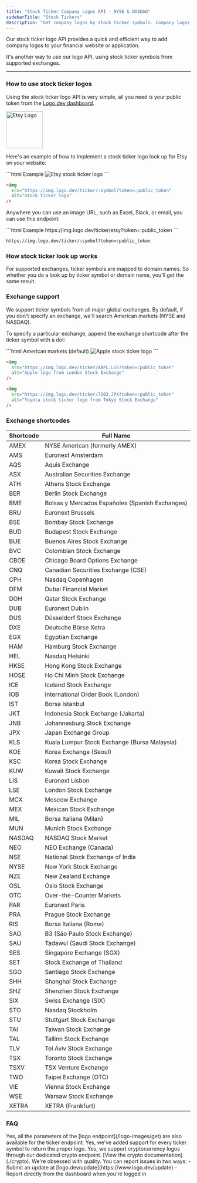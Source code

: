 ```yaml
---
title: "Stock Ticker Company Logos API - NYSE & NASDAQ"
sidebarTitle: "Stock Tickers"
description: "Get company logos by stock ticker symbols. Company logos API supports NYSE, NASDAQ, global exchanges. Logo API with instant delivery. Free tier."
---
```


Our stock ticker logo API provides a quick and efficient way to add company logos to your financial website or application.

It's another way to use our logo API, using stock ticker symbols from supported exchanges.

---

### How to use stock ticker logos

Using the stock ticker logo API is very simple, all you need is your public token from the [Logo.dev dashboard](https://www.logo.dev/dashboard).

<Frame caption="https://img.logo.dev/ticker/etsy?token=:public_token">
  <img
    alt="Etsy Logo"
    width="100"
    height="100"
    src="https://img.logo.dev/ticker/etsy?token=live_6a1a28fd-6420-4492-aeb0-b297461d9de2&size=200"
  />
</Frame>

Here's an example of how to implement a stock ticker logo look up for Etsy on your website:

<CodeGroup>
```html Example
<img src="https://img.logo.dev/ticker/etsy?token=:public_token" alt="Etsy stock ticker logo" />
```

```html Format
<img
  src="https://img.logo.dev/ticker/:symbol?token=:public_token"
  alt="Stock ticker logo"
/>
```

</CodeGroup>

Anywhere you can use an image URL, such as Excel, Slack, or email, you can use this endpoint:

<CodeGroup>
```html Example
https://img.logo.dev/ticker/etsy?token=:public_token
```

```html Format
https://img.logo.dev/ticker/:symbol?token=:public_token
```

</CodeGroup>

### How stock ticker look up works

For supported exchanges, ticker symbols are mapped to domain names. So whether you do a look up by ticker symbol or domain name, you'll get the same result.

### Exchange support

We support ticker symbols from all major global exchanges. By default, if you don't specify an exchange, we'll search American markets (NYSE and NASDAQ).

To specify a particular exchange, append the exchange shortcode after the ticker symbol with a dot:

<CodeGroup>
```html American markets (default)
<img src="https://img.logo.dev/ticker/AAPL?token=:public_token" alt="Apple stock ticker logo" />
```

```html London Stock Exchange
<img
  src="https://img.logo.dev/ticker/AAPL.LSE?token=:public_token"
  alt="Apple logo from London Stock Exchange"
/>
```

```html Tokyo Stock Exchange
<img
  src="https://img.logo.dev/ticker/7203.JPX?token=:public_token"
  alt="Toyota stock ticker logo from Tokyo Stock Exchange"
/>
```

</CodeGroup>

### Exchange shortcodes

| Shortcode | Full Name                                       |
| --------- | ----------------------------------------------- |
| AMEX      | NYSE American (formerly AMEX)                   |
| AMS       | Euronext Amsterdam                              |
| AQS       | Aquis Exchange                                  |
| ASX       | Australian Securities Exchange                  |
| ATH       | Athens Stock Exchange                           |
| BER       | Berlin Stock Exchange                           |
| BME       | Bolsas y Mercados Españoles (Spanish Exchanges) |
| BRU       | Euronext Brussels                               |
| BSE       | Bombay Stock Exchange                           |
| BUD       | Budapest Stock Exchange                         |
| BUE       | Buenos Aires Stock Exchange                     |
| BVC       | Colombian Stock Exchange                        |
| CBOE      | Chicago Board Options Exchange                  |
| CNQ       | Canadian Securities Exchange (CSE)              |
| CPH       | Nasdaq Copenhagen                               |
| DFM       | Dubai Financial Market                          |
| DOH       | Qatar Stock Exchange                            |
| DUB       | Euronext Dublin                                 |
| DUS       | Düsseldorf Stock Exchange                       |
| DXE       | Deutsche Börse Xetra                            |
| EGX       | Egyptian Exchange                               |
| HAM       | Hamburg Stock Exchange                          |
| HEL       | Nasdaq Helsinki                                 |
| HKSE      | Hong Kong Stock Exchange                        |
| HOSE      | Ho Chi Minh Stock Exchange                      |
| ICE       | Iceland Stock Exchange                          |
| IOB       | International Order Book (London)               |
| IST       | Borsa Istanbul                                  |
| JKT       | Indonesia Stock Exchange (Jakarta)              |
| JNB       | Johannesburg Stock Exchange                     |
| JPX       | Japan Exchange Group                            |
| KLS       | Kuala Lumpur Stock Exchange (Bursa Malaysia)    |
| KOE       | Korea Exchange (Seoul)                          |
| KSC       | Korea Stock Exchange                            |
| KUW       | Kuwait Stock Exchange                           |
| LIS       | Euronext Lisbon                                 |
| LSE       | London Stock Exchange                           |
| MCX       | Moscow Exchange                                 |
| MEX       | Mexican Stock Exchange                          |
| MIL       | Borsa Italiana (Milan)                          |
| MUN       | Munich Stock Exchange                           |
| NASDAQ    | NASDAQ Stock Market                             |
| NEO       | NEO Exchange (Canada)                           |
| NSE       | National Stock Exchange of India                |
| NYSE      | New York Stock Exchange                         |
| NZE       | New Zealand Exchange                            |
| OSL       | Oslo Stock Exchange                             |
| OTC       | Over-the-Counter Markets                        |
| PAR       | Euronext Paris                                  |
| PRA       | Prague Stock Exchange                           |
| RIS       | Borsa Italiana (Rome)                           |
| SAO       | B3 (São Paulo Stock Exchange)                   |
| SAU       | Tadawul (Saudi Stock Exchange)                  |
| SES       | Singapore Exchange (SGX)                        |
| SET       | Stock Exchange of Thailand                      |
| SGO       | Santiago Stock Exchange                         |
| SHH       | Shanghai Stock Exchange                         |
| SHZ       | Shenzhen Stock Exchange                         |
| SIX       | Swiss Exchange (SIX)                            |
| STO       | Nasdaq Stockholm                                |
| STU       | Stuttgart Stock Exchange                        |
| TAI       | Taiwan Stock Exchange                           |
| TAL       | Tallinn Stock Exchange                          |
| TLV       | Tel Aviv Stock Exchange                         |
| TSX       | Toronto Stock Exchange                          |
| TSXV      | TSX Venture Exchange                            |
| TWO       | Taipei Exchange (OTC)                           |
| VIE       | Vienna Stock Exchange                           |
| WSE       | Warsaw Stock Exchange                           |
| XETRA     | XETRA (Frankfurt)                               |

### FAQ

<AccordionGroup>
  <Accordion title="Can I change the size or image format?">
    Yes, all the parameters of the [logo endpoint](/logo-images/get) are also
    available for the ticker endpoint.
  </Accordion>
  <Accordion title="Does this support ETFs and other security types?">
    Yes, we've added support for every ticker symbol to return the proper logo.
  </Accordion>
  <Accordion title="Do you support crypto?">
    Yes, we support cryptocurrency logos through our dedicated crypto endpoint.
    [View the crypto documentation](./crypto).
  </Accordion>
  <Accordion title="What if I find a missing or wrong ticker logo?">
    We're obsessed with quality. You can report issues in two ways: - Submit an
    update at [logo.dev/update](https://www.logo.dev/update) - Report directly
    from the dashboard when you're logged in
  </Accordion>
</AccordionGroup>
